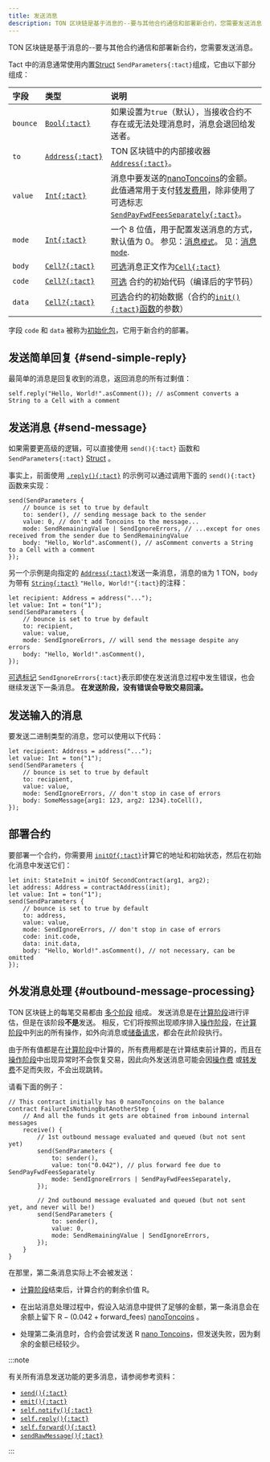 ```yaml
---
title: 发送消息
description: TON 区块链是基于消息的--要与其他合约通信和部署新合约，您需要发送消息。
---
```


TON 区块链是基于消息的--要与其他合约通信和部署新合约，您需要发送消息。

Tact 中的消息通常使用内置[Struct](/zh-cn/book/structs-and-messages#structs) `SendParameters{:tact}`组成，它由以下部分组成：

| 字段       | 类型                     | 说明                                                                                                                                  |
| :------- | :--------------------- | :---------------------------------------------------------------------------------------------------------------------------------- |
| `bounce` | [`Bool{:tact}`][p]     | 如果设置为`true`（默认），当接收合约不存在或无法处理消息时，消息会退回给发送者。                                                                                         |
| `to`     | [`Address{:tact}`][p]  | TON 区块链中的内部接收器 [`Address{:tact}`][p]。                                                                                               |
| `value`  | [`Int{:tact}`][int]    | 消息中要发送的[nanoToncoins][nano]的金额。 此值通常用于支付[转发费用][fwdfee]，除非使用了可选标志[`SendPayFwdFeesSeparately{:tact}`](/zh-cn/book/message-mode#optional-flags)。 |
| `mode`   | [`Int{:tact}`][int]    | 一个 8 位值，用于配置发送消息的方式，默认值为 $0$。 参见：[消息`模式`](/zh-cn/book/message-mode)。 见：[消息`mode`](/zh-cn/book/message-mode).                                    |
| `body`   | [`Cell?{:tact}`][cell] | [可选][opt]消息正文作为[`Cell{:tact}`][cell]                                                                                                |
| `code`   | [`Cell?{:tact}`][cell] | [可选][opt] 合约的初始代码（编译后的字节码）                                                                                                          |
| `data`   | [`Cell?{:tact}`][cell] | [可选][opt]合约的初始数据（合约的[`init(){:tact}`函数](/zh-cn/book/contracts#init-function)的参数）                                                          |

字段 `code` 和 `data` 被称为[初始化包](/zh-cn/book/expressions#initof)，它用于新合约的部署。

## 发送简单回复 {#send-simple-reply}

最简单的消息是回复收到的消息，返回消息的所有过剩值：

```tact
self.reply("Hello, World!".asComment()); // asComment converts a String to a Cell with a comment
```

## 发送消息 {#send-message}

如果需要更高级的逻辑，可以直接使用 `send(){:tact}` 函数和 `SendParameters{:tact}` [Struct](/zh-cn/book/structs-and-messages#structs) 。

事实上，前面使用 [`.reply(){:tact}`](#send-simple-reply) 的示例可以通过调用下面的 `send(){:tact}` 函数来实现：

```tact
send(SendParameters {
    // bounce is set to true by default
    to: sender(), // sending message back to the sender
    value: 0, // don't add Toncoins to the message...
    mode: SendRemainingValue | SendIgnoreErrors, // ...except for ones received from the sender due to SendRemainingValue
    body: "Hello, World".asComment(), // asComment converts a String to a Cell with a comment
});
```

另一个示例是向指定的 [`Address{:tact}`][p]发送一条消息，消息的`值`为 $1$ TON，`body`为带有 [`String{:tact}`][p] `"Hello, World!"{:tact}`的注释：

```tact
let recipient: Address = address("...");
let value: Int = ton("1");
send(SendParameters {
    // bounce is set to true by default
    to: recipient,
    value: value,
    mode: SendIgnoreErrors, // will send the message despite any errors
    body: "Hello, World!".asComment(),
});
```

[可选标记](/zh-cn/book/message-mode#optional-flags) `SendIgnoreErrors{:tact}`表示即使在发送消息过程中发生错误，也会继续发送下一条消息。 **在发送阶段，没有错误会导致交易回滚。**

## 发送输入的消息

要发送二进制类型的消息，您可以使用以下代码：

```tact
let recipient: Address = address("...");
let value: Int = ton("1");
send(SendParameters {
    // bounce is set to true by default
    to: recipient,
    value: value,
    mode: SendIgnoreErrors, // don't stop in case of errors
    body: SomeMessage{arg1: 123, arg2: 1234}.toCell(),
});
```

## 部署合约

要部署一个合约，你需要用 [`initOf{:tact}`](/zh-cn/book/expressions#initof)计算它的地址和初始状态，然后在初始化消息中发送它们：

```tact
let init: StateInit = initOf SecondContract(arg1, arg2);
let address: Address = contractAddress(init);
let value: Int = ton("1");
send(SendParameters {
    // bounce is set to true by default
    to: address,
    value: value,
    mode: SendIgnoreErrors, // don't stop in case of errors
    code: init.code,
    data: init.data,
    body: "Hello, World!".asComment(), // not necessary, can be omitted
});
```

## 外发消息处理 {#outbound-message-processing}

TON 区块链上的每笔交易都由 [多个阶段][phases] 组成。 发送消息是在[计算阶段][compute]进行评估，但是在该阶段**不是**发送。 相反，它们将按照出现顺序排入[操作阶段][phases]，在[计算阶段][compute]中列出的所有操作，如外向消息或[储备请求](/zh-cn/ref/core-contextstate#nativereserve)，都会在此阶段执行。

由于所有值都是在[计算阶段][compute]中计算的，所有费用都是在计算结束前计算的，而且在[操作阶段][phases]中出现异常时不会恢复交易，因此向外发送消息可能会因[操作费](https://docs.ton.org/develop/howto/fees-low-level#action-fee) 或[转发费][fwdfee]不足而失败，不会出现跳转。

请看下面的例子：

```tact
// This contract initially has 0 nanoToncoins on the balance
contract FailureIsNothingButAnotherStep {
    // And all the funds it gets are obtained from inbound internal messages
    receive() {
        // 1st outbound message evaluated and queued (but not sent yet)
        send(SendParameters {
            to: sender(),
            value: ton("0.042"), // plus forward fee due to SendPayFwdFeesSeparately
            mode: SendIgnoreErrors | SendPayFwdFeesSeparately,
        });

        // 2nd outbound message evaluated and queued (but not sent yet, and never will be!)
        send(SendParameters {
            to: sender(),
            value: 0,
            mode: SendRemainingValue | SendIgnoreErrors,
        });
    }
}
```

在那里，第二条消息实际上不会被发送：

- [计算阶段][compute]结束后，计算合约的剩余价值 $\mathrm{R}$。

- 在出站消息处理过程中，假设入站消息中提供了足够的金额，第一条消息会在余额上留下 $\mathrm{R} - (0.042 + \mathrm{forward\_fees})$ [nanoToncoins](/zh-cn/book/integers#nanotoncoin) 。

- 处理第二条消息时，合约会尝试发送 $\mathrm{R}$ [nano Toncoins](/zh-cn/book/integers#nanotoncoin)，但发送失败，因为剩余的金额已经较少。

:::note

  有关所有消息发送功能的更多消息，请参阅参考资料：

- [`send(){:tact}`](/zh-cn/ref/core-send#send)
- [`emit(){:tact}`](/zh-cn/ref/core-send#emit)
- [`self.notify(){:tact}`](/zh-cn/ref/core-base#self-notify)
- [`self.reply(){:tact}`](/zh-cn/ref/core-base#self-reply)
- [`self.forward(){:tact}`](/zh-cn/ref/core-base#self-forward)
- [`sendRawMessage(){:tact}`](/zh-cn/ref/core-send#sendrawmessage)

:::

[p]: /zh-cn/book/types#primitive-types
[int]: /zh-cn/book/integers
[cell]: /zh-cn/book/cells#cells
[opt]: /zh-cn/book/optionals
[phases]: https://docs.ton.org/learn/tvm-instructions/tvm-overview#transactions-and-phasesC
[compute]: https://docs.ton.org/learn/tvm-instructions/tvm-overview#compute-phase
[nano]: /zh-cn/book/integers#nanotoncoin
[fwdfee]: https://docs.ton.org/develop/howto/fees-low-level#forward-fees
